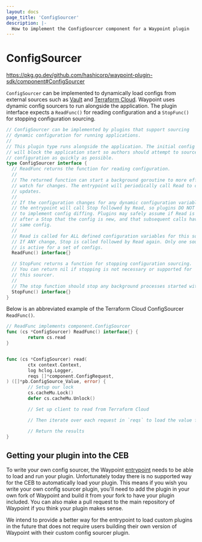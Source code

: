 ```yaml
---
layout: docs
page_title: 'ConfigSourcer'
description: |-
  How to implement the ConfigSourcer component for a Waypoint plugin
---
```


# ConfigSourcer

https://pkg.go.dev/github.com/hashicorp/waypoint-plugin-sdk/component#ConfigSourcer

`ConfigSourcer` can be implemented to dynamically load configs from external
sources such as [Vault](/waypoint/integrations/hashicorp/vault/latest/components/config-sourcer) and [Terraform Cloud](/waypoint/integrations/hashicorp/terraform-cloud/latest/components/config-sourcer).
Waypoint uses dynamic config sourcers to run alongside the application. The
plugin interface expects a `ReadFunc()` for reading configuration and a
`StopFunc()` for stopping configuration sourcing.

```go
// ConfigSourcer can be implemented by plugins that support sourcing
// dynamic configuration for running applications.
//
// This plugin type runs alongside the application. The initial config loading
// will block the application start so authors should attempt to source
// configuration as quickly as possible.
type ConfigSourcer interface {
  // ReadFunc returns the function for reading configuration.
  //
  // The returned function can start a background goroutine to more efficiently
  // watch for changes. The entrypoint will periodically call Read to check for
  // updates.
  //
  // If the configuration changes for any dynamic configuration variable,
  // the entrypoint will call Stop followed by Read, so plugins DO NOT need
  // to implement config diffing. Plugins may safely assume if Read is called
  // after a Stop that the config is new, and that subsequent calls have the
  // same config.
  //
  // Read is called for ALL defined configuration variables for this source.
  // If ANY change, Stop is called followed by Read again. Only one sourcer
  // is active for a set of configs.
  ReadFunc() interface{}

  // StopFunc returns a function for stopping configuration sourcing.
  // You can return nil if stopping is not necessary or supported for
  // this sourcer.
  //
  // The stop function should stop any background processes started with Read.
  StopFunc() interface{}
}
```

Below is an abbreviated example of the Terraform Cloud ConfigSourcer `ReadFunc()`.

```go
// ReadFunc implements component.ConfigSourcer
func (cs *ConfigSourcer) ReadFunc() interface{} {
        return cs.read
}


func (cs *ConfigSourcer) read(
        ctx context.Context,
        log hclog.Logger,
        reqs []*component.ConfigRequest,
) ([]*pb.ConfigSource_Value, error) {
        // Setup our lock
        cs.cacheMu.Lock()
        defer cs.cacheMu.Unlock()

        // Set up client to read from Terraform Cloud

        // Then iterate over each request in `reqs` to load the value from TFC

        // Return the results
}
```

## Getting your plugin into the CEB

To write your own config sourcer, the Waypoint [entrypoint](/waypoint/docs/entrypoint)
needs to be able to load and run your plugin. Unfortunately today there is no
supported way for the CEB to automatically load your plugin. This means if
you wish you write your own config sourcer plugin, you'll need to add the
plugin in your own fork of Waypoint and build it from your fork to have your
plugin included. You can also make a pull request to the main repository of
Waypoint if you think your plugin makes sense.

We intend to provide a better way for the entrypoint to load custom plugins
in the future that does not require users building their own version of Waypoint
with their custom config sourcer plugin.
